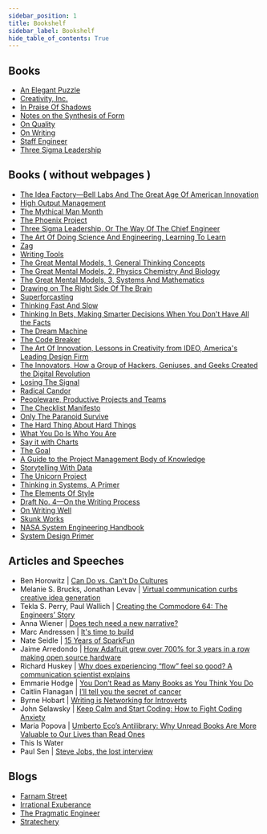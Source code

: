 ```yaml
---
sidebar_position: 1
title: Bookshelf
sidebar_label: Bookshelf
hide_table_of_contents: True
---
```


## Books

- [An Elegant Puzzle](./book_an_elegant_puzzle)
- [Creativity, Inc.](./book_creativity_inc)
- [In Praise Of Shadows](./book_in_praise_of_shadows)
- [Notes on the Synthesis of Form](./book_notes_on_the_synthesis_of_form)
- [On Quality](./book_on_quality)
- [On Writing](./book_on_writing)
- [Staff Engineer](./book_staff_engineer)
- [Three Sigma Leadership](./book_three_sigma_leadership)

## Books ( without webpages )

- [The Idea Factory—Bell Labs And The Great Age Of American Innovation](https://www.amazon.ca/Idea-Factory-Great-American-Innovation/dp/0143122797/ref=sr_1_1?crid=3OOQ8ACDIMNNT&keywords=The+Idea+Factory&qid=1661032870&sprefix=the+idea+factory%2Caps%2C86&sr=8-1)
- [High Output Management](https://www.amazon.ca/High-Output-Management-Andrew-Grove/dp/0679762884/ref=sr_1_1?crid=24KC4Z2AV1DLA&keywords=High+Output+Management&qid=1661032920&s=books&sprefix=high+output+management%2Cstripbooks%2C76&sr=1-1)
- [The Mythical Man Month](https://www.amazon.ca/Mythical-Man-Month-Software-Engineering-Anniversary/dp/0201835959/ref=sr_1_1?keywords=the+mythical+man+month&qid=1661032935&s=books&sprefix=the+mythica%2Cstripbooks%2C103&sr=1-1)
- [The Phoenix Project](https://www.amazon.ca/Phoenix-Project-DevOps-Helping-Business/dp/1942788290/ref=sr_1_1?keywords=the+phoenix+project&qid=1661032948&s=books&sprefix=the+phoen%2Cstripbooks%2C107&sr=1-1)
- [Three Sigma Leadership, Or The Way Of The Chief Engineer](https://www.amazon.ca/Three-Sigma-Leadership-Engineer-Engineers/dp/B08CM6663R/ref=sr_1_1?crid=NT9UA8IKPPC6&keywords=Three+Sigma+Leadership&qid=1661032960&s=books&sprefix=three+sigma+leadership%2Cstripbooks%2C123&sr=1-1)
- [The Art Of Doing Science And Engineering, Learning To Learn](https://www.amazon.ca/Art-Doing-Science-Engineering-Learning-ebook/dp/B088TMLQDC/ref=sr_1_1?crid=1DV5D8A2LER42&keywords=The+Art+Of+Doing+Science+And+Engineering&qid=1661032977&s=books&sprefix=the+art+of+doing+science+and+engineering%2Cstripbooks%2C76&sr=1-1)
- [Zag](https://www.amazon.ca/ZAG-Strategy-High-Performance-Brands-One-Off-ebook/dp/B0058NXWMM/ref=sr_1_1?crid=MUBM3QTS61K2&keywords=zag&qid=1661033005&s=books&sprefix=zag%2Cstripbooks%2C98&sr=1-1)
- [Writing Tools](https://www.amazon.ca/Writing-Tools-Essential-Strategies-Writer/dp/0316014990/ref=sr_1_1?crid=1CXLR7XMGAJJO&keywords=Writing+Tools&qid=1661033021&s=books&sprefix=writing+tools%2Cstripbooks%2C73&sr=1-1)
- [The Great Mental Models, 1, General Thinking Concepts](https://www.amazon.ca/Great-Mental-Models-Thinking-Concepts/dp/1999449002/ref=sr_1_1?crid=3CL332SSHYJG0&keywords=The+Great+Mental+Models%2C+1%2C+General+Thinking+Concepts&qid=1661033056&s=books&sprefix=the+great+mental+models%2C+1%2C+general+thinking+concepts%2Cstripbooks%2C84&sr=1-1)
- [The Great Mental Models, 2, Physics Chemistry And Biology](https://www.amazon.ca/Great-Mental-Models-Physics-Chemistry/dp/1999449037/ref=sr_1_3?crid=3CL332SSHYJG0&keywords=The+Great+Mental+Models%2C+1%2C+General+Thinking+Concepts&qid=1661033066&s=books&sprefix=the+great+mental+models%2C+1%2C+general+thinking+concepts%2Cstripbooks%2C84&sr=1-3)
- [The Great Mental Models, 3, Systems And Mathematics](https://www.amazon.ca/Great-Mental-Models-Systems-Mathematics/dp/1999449061/ref=sr_1_3?crid=1Y1YS826STNOC&keywords=the+great+mental+models&qid=1661032598&sprefix=the+great+mental+models%2Caps%2C89&sr=8-3)
- [Drawing on The Right Side Of The Brain](https://www.amazon.ca/Drawing-Right-Side-Brain-Definitive/dp/1585429201/ref=sr_1_1?crid=2F2BBRXEX1D0&keywords=Drawing+on+The+Right+Side+Of+The+Brain&qid=1661033083&s=books&sprefix=drawing+on+the+right+side+of+the+brain%2Cstripbooks%2C92&sr=1-1)
- [Superforcasting](https://www.amazon.ca/Superforecasting-Science-Prediction-Philip-Tetlock/dp/0771070543/ref=sr_1_1?crid=EW0ZWTBMFROO&keywords=superforecasting&qid=1661033096&s=books&sprefix=superforecasting%2Cstripbooks%2C80&sr=1-1)
- [Thinking Fast And Slow](https://www.amazon.ca/Thinking-Fast-Slow-Daniel-Kahneman/dp/0385676530/ref=sr_1_1?crid=1JU17L4827P27&keywords=Thinking+Fast+And+Slow&qid=1661033109&s=books&sprefix=thinking+fast+and+slow%2Cstripbooks%2C132&sr=1-1)
- [Thinking In Bets, Making Smarter Decisions When You Don't Have All the Facts](https://www.amazon.ca/Thinking-Bets-Making-Smarter-Decisions/dp/0735216371/ref=sr_1_1?crid=3A8WB2ZW52TBN&keywords=Thinking+In+Bets%2C+Making+Smarter+Decisions+When+You+Don%27t+Have+All+the+Facts&qid=1661033131&s=books&sprefix=thinking+in+bets%2C+making+smarter+decisions+when+you+don%27t+have+all+the+facts%2Cstripbooks%2C87&sr=1-1)
- [The Dream Machine](https://www.amazon.com/Dream-Machine-M-Mitchell-Waldrop/dp/1732265119/ref=sr_1_1?crid=CK2F3E88QN0J&keywords=The+Dream+Machine&qid=1661033160&sprefix=the+dream+machine%2Caps%2C92&sr=8-1)
- [The Code Breaker](https://www.amazon.ca/Code-Breaker-Jennifer-Doudna-Editing/dp/1982115866/ref=sr_1_4?crid=14GORSHFE4B79&keywords=The+Code+Breaker&qid=1661033174&s=books&sprefix=the+code+breaker%2Cstripbooks%2C92&sr=1-4)
- [The Art Of Innovation, Lessons in Creativity from IDEO, America's Leading Design Firm](https://www.amazon.ca/Art-Innovation-Lessons-Creativity-Americas/dp/0385499841/ref=sr_1_1?crid=3TCA47YWFY4GG&keywords=The+Art+Of+Innovation%2C+Lessons+in+Creativity+from+IDEO%2C+America%27s+Leading+Design+Firm&qid=1661033195&s=books&sprefix=the+art+of+innovation%2C+lessons+in+creativity+from+ideo%2C+america%27s+leading+design+firm%2Cstripbooks%2C85&sr=1-1)
- [The Innovators, How a Group of Hackers, Geniuses, and Geeks Created the Digital Revolution](https://www.amazon.ca/Innovators-Hackers-Geniuses-Created-Revolution-ebook/dp/B00JGAS65Q/ref=sr_1_1?crid=1TASXTXHQU7PX&keywords=The+Innovators%2C+How+a+Group+of+Hackers%2C+Geniuses%2C+and+Geeks+Created+the+Digital+Revolution&qid=1661033210&s=books&sprefix=the+innovators%2C+how+a+group+of+hackers%2C+geniuses%2C+and+geeks+created+the+digital+revolution%2Cstripbooks%2C89&sr=1-1)
- [Losing The Signal](https://www.amazon.ca/Losing-Signal-Spectacular-Rise-Blackberry/dp/1443436186/ref=sr_1_1?crid=SWMV1GF25PLN&keywords=Losing+The+Signal&qid=1661033228&s=books&sprefix=losing+the+signal%2Cstripbooks%2C78&sr=1-1)
- [Radical Candor](https://www.amazon.ca/Radical-Candor-Revised-Kick-Ass-Humanity/dp/1250235375/ref=sr_1_1?crid=3VUQ6YG7DC5TK&keywords=Radical+Candor&qid=1661033240&s=books&sprefix=radical+candor%2Cstripbooks%2C88&sr=1-1)
- [Peopleware, Productive Projects and Teams](https://www.amazon.ca/Peopleware-Productive-Projects-Teams-3rd/dp/0321934113/ref=sr_1_1?crid=3IMBLA65D1G0V&keywords=Peopleware%2C+Productive+Projects+and+Teams&qid=1661033270&s=books&sprefix=peopleware%2C+productive+projects+and+teams%2Cstripbooks%2C79&sr=1-1)
- [The Checklist Manifesto](https://www.amazon.ca/Checklist-Manifesto-How-Things-Right/dp/0312430000/ref=sr_1_1?crid=GRBRV8GU3IVZ&keywords=The+Checklist+Manifesto&qid=1661033282&s=books&sprefix=the+checklist+manifesto%2Cstripbooks%2C94&sr=1-1)
- [Only The Paranoid Survive](https://www.amazon.ca/Only-Paranoid-Survive-Exploit-Challenge/dp/0385483821/ref=sr_1_1?crid=1HR95VLY23ZX&keywords=Only+The+Paranoid+Survive&qid=1661033293&s=books&sprefix=only+the+paranoid+survive%2Cstripbooks%2C77&sr=1-1)
- [The Hard Thing About Hard Things](https://www.amazon.ca/Hard-Thing-About-Things-Building/dp/0062273205/ref=sr_1_1?crid=3KF0RE78OLA99&keywords=The+Hard+Thing+About+Hard+Things&qid=1661033307&s=books&sprefix=the+hard+thing+about+hard+things%2Cstripbooks%2C86&sr=1-1)
- [What You Do Is Who You Are](https://www.amazon.ca/What-You-Do-Who-Are/dp/0062871331/ref=sr_1_1?crid=GL7WHGXZF3SY&keywords=What+You+Do+Is+Who+You+Are&qid=1661033320&s=books&sprefix=what+you+do+is+who+you+are%2Cstripbooks%2C86&sr=1-1)
- [Say it with Charts](https://www.amazon.ca/Say-Charts-Executives-Visual-Communication/dp/007136997X/ref=sr_1_1?crid=LAMHB18ODO5X&keywords=Say+it+with+Charts&qid=1661033339&s=books&sprefix=say+it+with+charts%2Cstripbooks%2C77&sr=1-1)
- [The Goal](https://www.amazon.ca/Goal-Process-Ongoing-Improvement/dp/0884271951/ref=sr_1_1?crid=ZKWDI2CYI7P5&keywords=the+goal&qid=1661033370&s=books&sprefix=the+goal%2Cstripbooks%2C97&sr=1-1)
- [A Guide to the Project Management Body of Knowledge](https://www.amazon.ca/Guide-Project-Management-Knowledge-Pmbok/dp/1628256648/ref=sr_1_1?crid=2Z4JY2A0DYUKV&keywords=A+Guide+to+the+Project+Management+Body+of+Knowledge&qid=1661033381&s=books&sprefix=a+guide+to+the+project+management+body+of+knowledge%2Cstripbooks%2C83&sr=1-1)
- [Storytelling With Data](https://www.amazon.ca/Storytelling-Data-Visualization-Business-Professionals/dp/1119002257/ref=sr_1_1?crid=3HNRVWFY0V29V&keywords=Storytelling+With+Data&qid=1661033396&s=books&sprefix=storytelling+with+data%2Cstripbooks%2C85&sr=1-1)
- [The Unicorn Project](https://www.amazon.ca/Unicorn-Project-Developers-Disruption-Thriving/dp/1942788762/ref=sr_1_1?crid=1HJUNZAY01QO9&keywords=The+Unicorn+Project&qid=1661033419&s=books&sprefix=the+unicorn+project%2Cstripbooks%2C83&sr=1-1)
- [Thinking in Systems, A Primer](https://www.amazon.ca/Thinking-Systems-Primer-Donella-Meadows/dp/1603580557/ref=sr_1_1?crid=3CLE2F0WPF4GT&keywords=Thinking+in+Systems%2C+A+Primer&qid=1661033437&s=books&sprefix=the+unicorn+project%2Cstripbooks%2C221&sr=1-1)
- [The Elements Of Style](https://www.amazon.ca/Elements-Style-William-Strunk-Jr/dp/020530902X/ref=sr_1_1?crid=2U19EOQ02RIFW&keywords=The+Elements+Of+Style&qid=1661033449&s=books&sprefix=the+elements+of+style%2Cstripbooks%2C103&sr=1-1)
- [Draft No. 4—On the Writing Process](https://www.amazon.ca/Draft-No-4-Writing-Process/dp/0374537976/ref=sr_1_1?crid=10NZ5RTK461UZ&keywords=Draft+No.+4%E2%80%94On+the+Writing+Process&qid=1661033462&s=books&sprefix=draft+no+4+on+the+writing+process%2Cstripbooks%2C88&sr=1-1)
- [On Writing Well](https://www.amazon.ca/Writing-Well-Classic-Guide-Nonfiction/dp/0060891548/ref=sr_1_1?crid=39S2DW7F1GQRG&keywords=On+Writing+Well&qid=1661033474&s=books&sprefix=on+writing+well%2Cstripbooks%2C93&sr=1-1)
- [Skunk Works](https://www.amazon.ca/Skunk-Works-Personal-Memoir-Lockheed/dp/0316743003/ref=sr_1_1?crid=2XBWZU5HO6EKG&keywords=Skunk+Works&qid=1661033514&s=books&sprefix=skunk+works%2Cstripbooks%2C115&sr=1-1)
- [NASA System Engineering Handbook](https://www.amazon.ca/NASA-Systems-Engineering-Handbook-Sp-2016-6105/dp/1680920901/ref=sr_1_1?crid=5J12ZAAOH6WG&keywords=NASA+System+Engineering+Handbook&qid=1661033554&s=books&sprefix=nasa+system+engineering+handbook%2Cstripbooks%2C77&sr=1-1)
- [System Design Primer](https://github.com/donnemartin/system-design-primer)

## Articles and Speeches

- Ben Horowitz | [Can Do vs. Can't Do Cultures](https://a16z.com/2014/02/06/6147/)
- Melanie S. Brucks, Jonathan Levav | [Virtual communication curbs creative idea generation](https://www.nature.com/articles/s41586-022-04643-y)
- Tekla S. Perry, Paul Wallich | [Creating the Commodore 64: The Engineers’ Story](https://spectrum.ieee.org/amp/commodore-64-2656808350)
- Anna Wiener | [Does tech need a new narrative?](https://www.newyorker.com/news/letter-from-silicon-valley/does-tech-need-a-new-narrative#intcid=_the-new-yorker-amp-bottom-recirc_68941b0d-2a97-4759-b37a-d2e20a1016ca_text2vec1)
- Marc Andressen | [It's time to build](https://future.a16z.com/its-time-to-build/)
- Nate Seidle | [15 Years of SparkFun](https://www.sparkfun.com/news/2571)
- Jaime Arredondo | [How Adafruit grew over 700% for 3 years in a row making open source hardware](https://boldandopen.com/adafruit-case-study/)
- Richard Huskey | [Why does experiencing “flow” feel so good? A communication scientist explains](https://bigthink.com/neuropsych/creative-flow/)
- Emmarie Hodge | [You Don’t Read as Many Books as You Think You Do](https://medium.com/no-echo/you-dont-read-as-many-books-as-you-think-you-do-199440d2cb32#:~:text=According%20to%20the%20Pew%20Research,Americans%20reading%204%20or%20less.)
- Caitlin Flanagan | [I’ll tell you the secret of cancer](https://www.theatlantic.com/health/archive/2021/08/caitlin-flanagan-secret-of-surviving-cancer/619844/)
- Byrne Hobart | [Writing is Networking for Introverts](https://byrnehobart.medium.com/writing-is-networking-for-introverts-5cac14ad4c77)
- John Selawsky | [Keep Calm and Start Coding: How to Fight Coding Anxiety](https://levelup.gitconnected.com/keep-calm-and-start-coding-how-to-fight-coding-anxiety-dee06efd8b9c)
- Maria Popova | [Umberto Eco’s Antilibrary: Why Unread Books Are More Valuable to Our Lives than Read Ones](https://www.themarginalian.org/2015/03/24/umberto-eco-antilibrary/)
- This Is Water
- Paul Sen | [Steve Jobs, the lost interview](https://en.wikipedia.org/wiki/Steve_Jobs:_The_Lost_Interview)

## Blogs

- [Farnam Street](https://fs.blog/)
- [Irrational Exuberance](https://lethain.com/)
- [The Pragmatic Engineer](https://www.pragmaticengineer.com/)
- [Stratechery](https://stratechery.com/)

